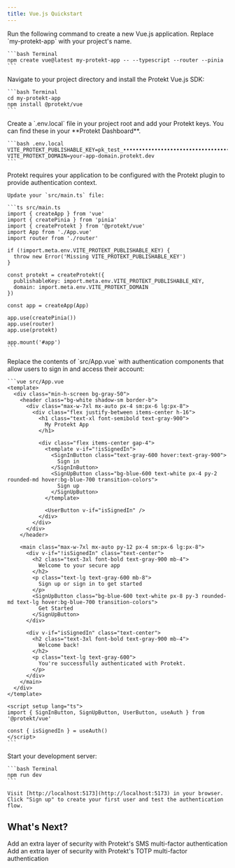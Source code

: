 ```yaml
---
title: Vue.js Quickstart
---
```


<Steps>
  <Step title="Create a new Vue.js application">
    Run the following command to create a new Vue.js application. Replace `my-protekt-app` with your project's name.

    ```bash Terminal
    npm create vue@latest my-protekt-app -- --typescript --router --pinia
    ```

  </Step>

  <Step title="Install @protekt/vue">
    Navigate to your project directory and install the Protekt Vue.js SDK:

    ```bash Terminal
    cd my-protekt-app
    npm install @protekt/vue
    ```

  </Step>

  <Step title="Add environment variables">
    Create a `.env.local` file in your project root and add your Protekt keys. You can find these in your **Protekt Dashboard**.

    ```bash .env.local
    VITE_PROTEKT_PUBLISHABLE_KEY=pk_test_••••••••••••••••••••••••••••••••••
    VITE_PROTEKT_DOMAIN=your-app-domain.protekt.dev
    ```

  </Step>

  <Step title="Configure Protekt plugin">
    Protekt requires your application to be configured with the Protekt plugin to provide authentication context.

    Update your `src/main.ts` file:

    ```ts src/main.ts
    import { createApp } from 'vue'
    import { createPinia } from 'pinia'
    import { createProtekt } from '@protekt/vue'
    import App from './App.vue'
    import router from './router'

    if (!import.meta.env.VITE_PROTEKT_PUBLISHABLE_KEY) {
      throw new Error('Missing VITE_PROTEKT_PUBLISHABLE_KEY')
    }

    const protekt = createProtekt({
      publishableKey: import.meta.env.VITE_PROTEKT_PUBLISHABLE_KEY,
      domain: import.meta.env.VITE_PROTEKT_DOMAIN
    })

    const app = createApp(App)

    app.use(createPinia())
    app.use(router)
    app.use(protekt)

    app.mount('#app')
    ```

  </Step>

  <Step title="Add authentication components">
    Replace the contents of `src/App.vue` with authentication components that allow users to sign in and access their account:

    ```vue src/App.vue
    <template>
      <div class="min-h-screen bg-gray-50">
        <header class="bg-white shadow-sm border-b">
          <div class="max-w-7xl mx-auto px-4 sm:px-6 lg:px-8">
            <div class="flex justify-between items-center h-16">
              <h1 class="text-xl font-semibold text-gray-900">
                My Protekt App
              </h1>

              <div class="flex items-center gap-4">
                <template v-if="!isSignedIn">
                  <SignInButton class="text-gray-600 hover:text-gray-900">
                    Sign in
                  </SignInButton>
                  <SignUpButton class="bg-blue-600 text-white px-4 py-2 rounded-md hover:bg-blue-700 transition-colors">
                    Sign up
                  </SignUpButton>
                </template>

                <UserButton v-if="isSignedIn" />
              </div>
            </div>
          </div>
        </header>

        <main class="max-w-7xl mx-auto py-12 px-4 sm:px-6 lg:px-8">
          <div v-if="!isSignedIn" class="text-center">
            <h2 class="text-3xl font-bold text-gray-900 mb-4">
              Welcome to your secure app
            </h2>
            <p class="text-lg text-gray-600 mb-8">
              Sign up or sign in to get started
            </p>
            <SignUpButton class="bg-blue-600 text-white px-8 py-3 rounded-md text-lg hover:bg-blue-700 transition-colors">
              Get Started
            </SignUpButton>
          </div>

          <div v-if="isSignedIn" class="text-center">
            <h2 class="text-3xl font-bold text-gray-900 mb-4">
              Welcome back!
            </h2>
            <p class="text-lg text-gray-600">
              You're successfully authenticated with Protekt.
            </p>
          </div>
        </main>
      </div>
    </template>

    <script setup lang="ts">
    import { SignInButton, SignUpButton, UserButton, useAuth } from '@protekt/vue'

    const { isSignedIn } = useAuth()
    </script>
    ```

  </Step>

  <Step title="Test your integration">
    Start your development server:

    ```bash Terminal
    npm run dev
    ```

    Visit [http://localhost:5173](http://localhost:5173) in your browser. Click "Sign up" to create your first user and test the authentication flow.

  </Step>

</Steps>

## What's Next?

<CardGroup cols={2}>
  <Card title="Secure with SMS MFA" icon="shield-check" href="/mfa/sms/sms-configuration">
    Add an extra layer of security with Protekt's SMS multi-factor authentication 
  </Card>
  
  <Card title="Secure with TOTP MFA" icon="server" href="/mfa/totp/configuration">
    Add an extra layer of security with Protekt's TOTP multi-factor authentication
  </Card>
</CardGroup>